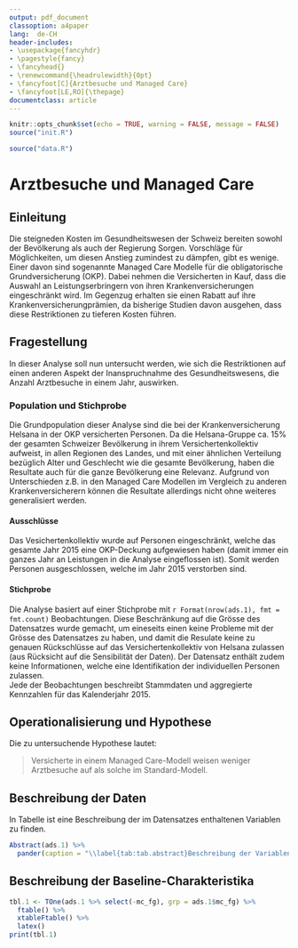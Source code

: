 ```yaml
---
output: pdf_document
classoption: a4paper
lang:  de-CH
header-includes:
- \usepackage{fancyhdr}
- \pagestyle{fancy}
- \fancyhead{}
- \renewcommand{\headrulewidth}{0pt}
- \fancyfoot[C]{Arztbesuche und Managed Care}
- \fancyfoot[LE,RO]{\thepage}
documentclass: article
---
```


```r
knitr::opts_chunk$set(echo = TRUE, warning = FALSE, message = FALSE)
source("init.R")
```


```r
source("data.R")
```

# Arztbesuche und Managed Care

## Einleitung

Die steigneden Kosten im Gesundheitswesen der Schweiz bereiten sowohl der Bevölkerung als auch der Regierung Sorgen. Vorschläge für Möglichkeiten, um diesen Anstieg zumindest zu dämpfen, gibt es wenige. Einer davon sind sogenannte Managed Care Modelle für die obligatorische Grundversicherung (OKP). Dabei nehmen die Versicherten in Kauf, dass die Auswahl an Leistungserbringern von ihren Krankenversicherungen eingeschränkt wird. Im Gegenzug erhalten sie einen Rabatt auf ihre Krankenversicherungprämien, da bisherige Studien davon ausgehen, dass diese Restriktionen zu tieferen Kosten führen.  

## Fragestellung

In dieser Analyse soll nun untersucht werden, wie sich die Restriktionen auf einen anderen Aspekt der Inanspruchnahme des Gesundheitswesens, die Anzahl Arztbesuche in einem Jahr, auswirken.

### Population und Stichprobe

Die Grundpopulation dieser Analyse sind die bei der Krankenversicherung Helsana in der OKP versicherten Personen. Da die Helsana-Gruppe ca. 15% der gesamten Schweizer Bevölkerung in ihrem Versichertenkollektiv aufweist, in allen Regionen des Landes, und mit einer ähnlichen Verteilung bezüglich Alter und Geschlecht wie die gesamte Bevölkerung, haben die Resultate auch für die ganze Bevölkerung eine Relevanz. Aufgrund von Unterschieden z.B. in den Managed Care Modellen im Vergleich zu anderen Krankenversicherern können die Resultate allerdings nicht ohne weiteres generalisiert werden.  

#### Ausschlüsse

Das Vesichertenkollektiv wurde auf Personen eingeschränkt, welche das gesamte Jahr 2015 eine OKP-Deckung aufgewiesen haben (damit immer ein ganzes Jahr an Leistungen in die Analyse eingeflossen ist). Somit werden Personen ausgeschlossen, welche im Jahr 2015 verstorben sind.

#### Stichprobe

Die Analyse basiert auf einer Stichprobe mit `r Format(nrow(ads.1), fmt = fmt.count)` Beobachtungen. Diese Beschränkung auf die Grösse des Datensatzes wurde gemacht, um eineseits einen keine Probleme mit der Grösse des Datensatzes zu haben, und damit die Resulate keine zu genauen Rückschlüsse auf das Versichertenkollektiv von Helsana zulassen (aus Rücksicht auf die Sensibilität der Daten). Der Datensatz enthält zudem keine Informationen, welche eine Identifikation der individuellen Personen zulassen.  
Jede der Beobachtungen beschreibt Stammdaten und aggregierte Kennzahlen für das Kalenderjahr 2015.

## Operationalisierung und Hypothese

Die zu untersuchende Hypothese lautet:

> Versicherte in einem Managed Care-Modell weisen weniger Arztbesuche auf als solche im Standard-Modell.



## Beschreibung der Daten

In Tabelle \ref{tab:tab.abstract} ist eine Beschreibung der im Datensatzes enthaltenen Variablen zu finden.

```r
Abstract(ads.1) %>% 
  pander(caption = "\\label{tab:tab.abstract}Beschreibung der Variablen")
```

## Beschreibung der Baseline-Charakteristika

```r
tbl.1 <- TOne(ads.1 %>% select(-mc_fg), grp = ads.1$mc_fg) %>% 
  ftable() %>% 
  xtableFtable() %>% 
  latex()
print(tbl.1)
```

